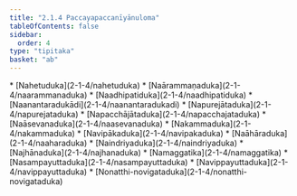 ```yaml
---
title: "2.1.4 Paccayapaccanīyānuloma"
tableOfContents: false
sidebar:
  order: 4
type: "tipitaka"
basket: "ab"
---
```



<DynamicBreadcrumb />



<TableOfContents>
* [Nahetuduka](2-1-4/nahetuduka)
* [Naārammaṇaduka](2-1-4/naarammanaduka)
* [Naadhipatiduka](2-1-4/naadhipatiduka)
* [Naanantaradukādi](2-1-4/naanantaradukadi)
* [Napurejātaduka](2-1-4/napurejataduka)
* [Napacchājātaduka](2-1-4/napacchajataduka)
* [Naāsevanaduka](2-1-4/naasevanaduka)
* [Nakammaduka](2-1-4/nakammaduka)
* [Navipākaduka](2-1-4/navipakaduka)
* [Naāhāraduka](2-1-4/naaharaduka)
* [Naindriyaduka](2-1-4/naindriyaduka)
* [Najhānaduka](2-1-4/najhanaduka)
* [Namaggatika](2-1-4/namaggatika)
* [Nasampayuttaduka](2-1-4/nasampayuttaduka)
* [Navippayuttaduka](2-1-4/navippayuttaduka)
* [Nonatthi-novigataduka](2-1-4/nonatthi-novigataduka)
</TableOfContents>